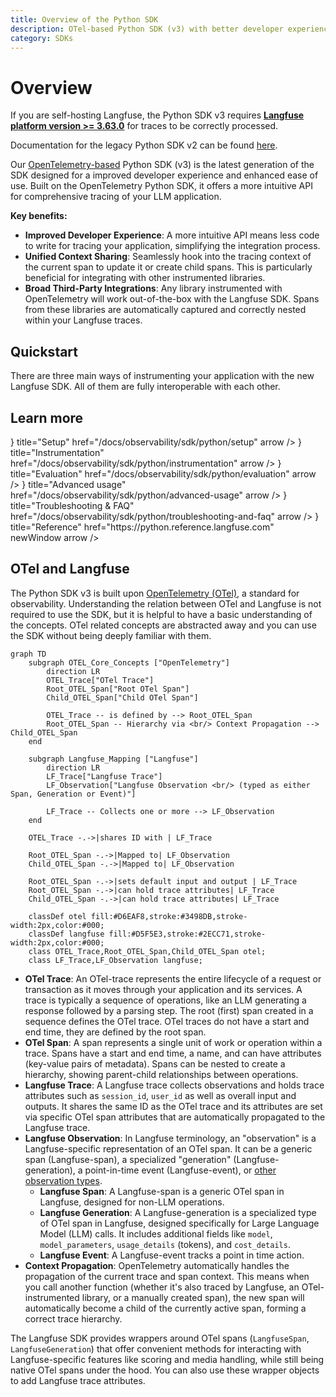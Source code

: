 ```yaml
---
title: Overview of the Python SDK
description: OTel-based Python SDK (v3) with better developer experience and third-party integrations.
category: SDKs
---
```


# Overview

<Callout type="info">

If you are self-hosting Langfuse, the Python SDK v3 requires [**Langfuse platform version >= 3.63.0**](https://github.com/langfuse/langfuse/releases/tag/v3.63.0) for traces to be correctly processed.

Documentation for the legacy Python SDK v2 can be found [here](https://python-sdk-v2.docs-snapshot.langfuse.com/docs/observability/sdk/python/decorators).

</Callout>

Our [OpenTelemetry-based](https://opentelemetry.io/) Python SDK (v3) is the latest generation of the SDK designed for a improved developer experience and enhanced ease of use. Built on the OpenTelemetry Python SDK, it offers a more intuitive API for comprehensive tracing of your LLM application.

**Key benefits:**

- **Improved Developer Experience**: A more intuitive API means less code to write for tracing your application, simplifying the integration process.
- **Unified Context Sharing**: Seamlessly hook into the tracing context of the current span to update it or create child spans. This is particularly beneficial for integrating with other instrumented libraries.
- **Broad Third-Party Integrations**: Any library instrumented with OpenTelemetry will work out-of-the-box with the Langfuse SDK. Spans from these libraries are automatically captured and correctly nested within your Langfuse traces.

## Quickstart

There are three main ways of instrumenting your application with the new Langfuse SDK. All of them are fully interoperable with each other.


<GetStartedPythonSdk/>

## Learn more


<Cards num={2}>
    <Card
        icon={<Rocket size="24" />}
        title="Setup"
        href="/docs/observability/sdk/python/setup"
        arrow
    />
    <Card
        icon={<Plug size="24" />}
        title="Instrumentation"
        href="/docs/observability/sdk/python/instrumentation"
        arrow
    />
    <Card
        icon={<Beaker size="24" />}
        title="Evaluation"
        href="/docs/observability/sdk/python/evaluation"
        arrow
    />
    <Card
        icon={<Settings size="24" />}
        title="Advanced usage"
        href="/docs/observability/sdk/python/advanced-usage"
        arrow
    />
    <Card
        icon={<LifeBuoy size="24" />}
        title="Troubleshooting & FAQ"
        href="/docs/observability/sdk/python/troubleshooting-and-faq"
        arrow
    />
    <Card
        icon={<BookOpen size="24" />}
        title="Reference"
        href="https://python.reference.langfuse.com"
        newWindow
        arrow
    />
</Cards>

## OTel and Langfuse

The Python SDK v3 is built upon [OpenTelemetry (OTel)](https://opentelemetry.io/), a standard for observability. Understanding the relation between OTel and Langfuse is not required to use the SDK, but it is helpful to have a basic understanding of the concepts. OTel related concepts are abstracted away and you can use the SDK without being deeply familiar with them.

```mermaid
graph TD
    subgraph OTEL_Core_Concepts ["OpenTelemetry"]
        direction LR
        OTEL_Trace["OTel Trace"]
        Root_OTEL_Span["Root OTel Span"]
        Child_OTEL_Span["Child OTel Span"]

        OTEL_Trace -- is defined by --> Root_OTEL_Span
        Root_OTEL_Span -- Hierarchy via <br/> Context Propagation --> Child_OTEL_Span
    end

    subgraph Langfuse_Mapping ["Langfuse"]
        direction LR
        LF_Trace["Langfuse Trace"]
        LF_Observation["Langfuse Observation <br/> (typed as either Span, Generation or Event)"]

        LF_Trace -- Collects one or more --> LF_Observation
    end

    OTEL_Trace -.->|shares ID with | LF_Trace

    Root_OTEL_Span -.->|Mapped to| LF_Observation
    Child_OTEL_Span -.->|Mapped to| LF_Observation

    Root_OTEL_Span -.->|sets default input and output | LF_Trace
    Root_OTEL_Span -.->|can hold trace attributes| LF_Trace
    Child_OTEL_Span -.->|can hold trace attributes| LF_Trace

    classDef otel fill:#D6EAF8,stroke:#3498DB,stroke-width:2px,color:#000;
    classDef langfuse fill:#D5F5E3,stroke:#2ECC71,stroke-width:2px,color:#000;
    class OTEL_Trace,Root_OTEL_Span,Child_OTEL_Span otel;
    class LF_Trace,LF_Observation langfuse;
```

- **OTel Trace**: An OTel-trace represents the entire lifecycle of a request or transaction as it moves through your application and its services. A trace is typically a sequence of operations, like an LLM generating a response followed by a parsing step. The root (first) span created in a sequence defines the OTel trace. OTel traces do not have a start and end time, they are defined by the root span.
- **OTel Span**: A span represents a single unit of work or operation within a trace. Spans have a start and end time, a name, and can have attributes (key-value pairs of metadata). Spans can be nested to create a hierarchy, showing parent-child relationships between operations.
- **Langfuse Trace**: A Langfuse trace collects observations and holds trace attributes such as `session_id`, `user_id` as well as overall input and outputs. It shares the same ID as the OTel trace and its attributes are set via specific OTel span attributes that are automatically propagated to the Langfuse trace.
- **Langfuse Observation**: In Langfuse terminology, an "observation" is a Langfuse-specific representation of an OTel span. It can be a generic span (Langfuse-span), a specialized "generation" (Langfuse-generation), a point-in-time event (Langfuse-event), or [other observation types](/docs/observability/features/observation-types).
  - **Langfuse Span**: A Langfuse-span is a generic OTel span in Langfuse, designed for non-LLM operations.
  - **Langfuse Generation**: A Langfuse-generation is a specialized type of OTel span in Langfuse, designed specifically for Large Language Model (LLM) calls. It includes additional fields like `model`, `model_parameters`, `usage_details` (tokens), and `cost_details`.
  - **Langfuse Event**: A Langfuse-event tracks a point in time action.
- **Context Propagation**: OpenTelemetry automatically handles the propagation of the current trace and span context. This means when you call another function (whether it's also traced by Langfuse, an OTel-instrumented library, or a manually created span), the new span will automatically become a child of the currently active span, forming a correct trace hierarchy.

The Langfuse SDK provides wrappers around OTel spans (`LangfuseSpan`, `LangfuseGeneration`) that offer convenient methods for interacting with Langfuse-specific features like scoring and media handling, while still being native OTel spans under the hood. You can also use these wrapper objects to add Langfuse trace attributes.

